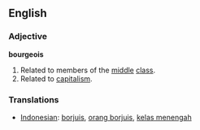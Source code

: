 ==English==

===Adjective===
'''bourgeois'''
# Related to members of the [[middle]] [[class]].
# Related to [[capitalism]].

===Translations===
*[[Indonesian]]: [[borjuis]], [[orang borjuis]], [[kelas menengah]]